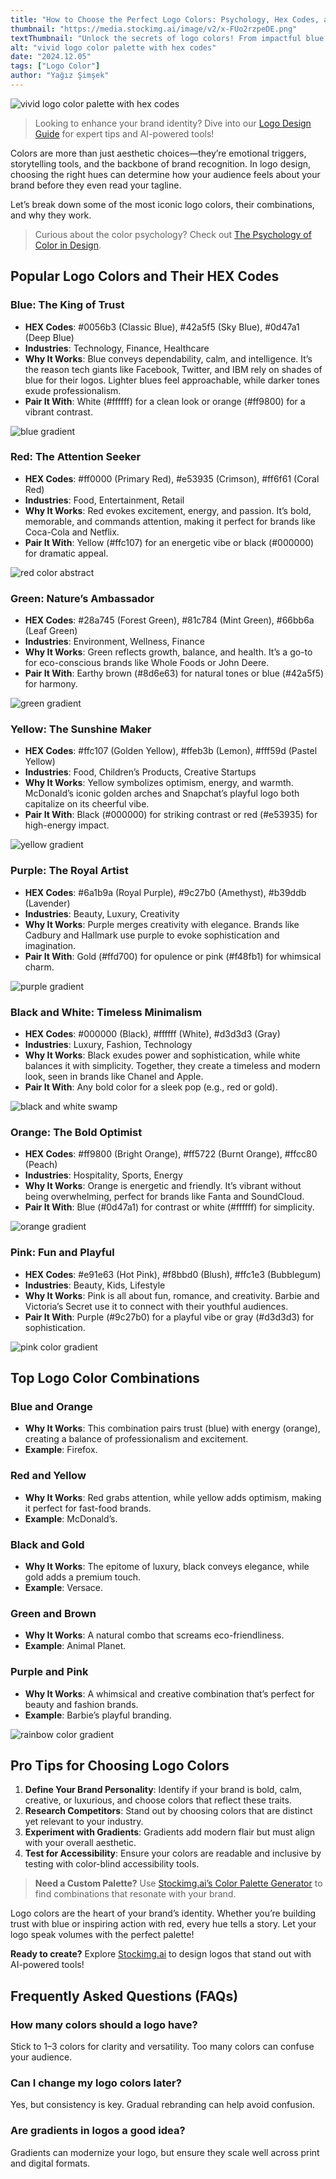 ```yaml
---
title: "How to Choose the Perfect Logo Colors: Psychology, Hex Codes, and Examples"
thumbnail: "https://media.stockimg.ai/image/v2/x-FUo2rzpeDE.png"
textThumbnail: "Unlock the secrets of logo colors! From impactful blue and bold red to calming green and creative purple, explore how the perfect combinations can transform your brand."
alt: "vivid logo color palette with hex codes"
date: "2024.12.05"
tags: ["Logo Color"]
author: "Yağız Şimşek"
---
```


![vivid logo color palette with hex codes](https://media.stockimg.ai/image/v2/x-FUo2rzpeDE.png)

> Looking to enhance your brand identity? Dive into our [Logo Design Guide](https://stockimg.ai/blog/logo-design/) for expert tips and AI-powered tools!

Colors are more than just aesthetic choices—they’re emotional triggers, storytelling tools, and the backbone of brand recognition. In logo design, choosing the right hues can determine how your audience feels about your brand before they even read your tagline.

Let’s break down some of the most iconic logo colors, their combinations, and why they work.

> Curious about the color psychology? Check out [The Psychology of Color in Design](https://stockimg.ai/blog/design/the-psychology-of-color-in-design).

## Popular Logo Colors and Their HEX Codes

### Blue: The King of Trust
- **HEX Codes**: #0056b3 (Classic Blue), #42a5f5 (Sky Blue), #0d47a1 (Deep Blue)
- **Industries**: Technology, Finance, Healthcare
- **Why It Works**: Blue conveys dependability, calm, and intelligence. It’s the reason tech giants like Facebook, Twitter, and IBM rely on shades of blue for their logos. Lighter blues feel approachable, while darker tones exude professionalism.
- **Pair It With**: White (#ffffff) for a clean look or orange (#ff9800) for a vibrant contrast.

![blue gradient](https://media.stockimg.ai/image/v2/-KHyA6g1E6w0.png)

### Red: The Attention Seeker
- **HEX Codes**: #ff0000 (Primary Red), #e53935 (Crimson), #ff6f61 (Coral Red)
- **Industries**: Food, Entertainment, Retail
- **Why It Works**: Red evokes excitement, energy, and passion. It’s bold, memorable, and commands attention, making it perfect for brands like Coca-Cola and Netflix.
- **Pair It With**: Yellow (#ffc107) for an energetic vibe or black (#000000) for dramatic appeal.

![red color abstract](https://media.stockimg.ai/image/v2/YzqyQVjA8QVA.png)

### Green: Nature’s Ambassador
- **HEX Codes**: #28a745 (Forest Green), #81c784 (Mint Green), #66bb6a (Leaf Green)
- **Industries**: Environment, Wellness, Finance
- **Why It Works**: Green reflects growth, balance, and health. It’s a go-to for eco-conscious brands like Whole Foods or John Deere.
- **Pair It With**: Earthy brown (#8d6e63) for natural tones or blue (#42a5f5) for harmony.

![green gradient](https://media.stockimg.ai/image/v2/gxiIx8knOBZA.png)

### Yellow: The Sunshine Maker
- **HEX Codes**: #ffc107 (Golden Yellow), #ffeb3b (Lemon), #fff59d (Pastel Yellow)
- **Industries**: Food, Children’s Products, Creative Startups
- **Why It Works**: Yellow symbolizes optimism, energy, and warmth. McDonald’s iconic golden arches and Snapchat’s playful logo both capitalize on its cheerful vibe.
- **Pair It With**: Black (#000000) for striking contrast or red (#e53935) for high-energy impact.

![yellow gradient](https://media.stockimg.ai/image/v2/U2SaUTUw-7Bi.png)

### Purple: The Royal Artist
- **HEX Codes**: #6a1b9a (Royal Purple), #9c27b0 (Amethyst), #b39ddb (Lavender)
- **Industries**: Beauty, Luxury, Creativity
- **Why It Works**: Purple merges creativity with elegance. Brands like Cadbury and Hallmark use purple to evoke sophistication and imagination.
- **Pair It With**: Gold (#ffd700) for opulence or pink (#f48fb1) for whimsical charm.

![purple gradient](https://media.stockimg.ai/image/v2/FcGWj6koVMhi.png)

### Black and White: Timeless Minimalism
- **HEX Codes**: #000000 (Black), #ffffff (White), #d3d3d3 (Gray)
- **Industries**: Luxury, Fashion, Technology
- **Why It Works**: Black exudes power and sophistication, while white balances it with simplicity. Together, they create a timeless and modern look, seen in brands like Chanel and Apple.
- **Pair It With**: Any bold color for a sleek pop (e.g., red or gold).

![black and white swamp](https://media.stockimg.ai/image/v2/VkTQuIL5FgwR.png)

### Orange: The Bold Optimist
- **HEX Codes**: #ff9800 (Bright Orange), #ff5722 (Burnt Orange), #ffcc80 (Peach)
- **Industries**: Hospitality, Sports, Energy
- **Why It Works**: Orange is energetic and friendly. It’s vibrant without being overwhelming, perfect for brands like Fanta and SoundCloud.
- **Pair It With**: Blue (#0d47a1) for contrast or white (#ffffff) for simplicity.

![orange gradient](https://media.stockimg.ai/image/v2/XPKQflcJGzVd.png)

### Pink: Fun and Playful
- **HEX Codes**: #e91e63 (Hot Pink), #f8bbd0 (Blush), #ffc1e3 (Bubblegum)
- **Industries**: Beauty, Kids, Lifestyle
- **Why It Works**: Pink is all about fun, romance, and creativity. Barbie and Victoria’s Secret use it to connect with their youthful audiences.
- **Pair It With**: Purple (#9c27b0) for a playful vibe or gray (#d3d3d3) for sophistication.

![pink color gradient](https://media.stockimg.ai/image/v2/SKEI5ChZhn-U.png)

## Top Logo Color Combinations

### Blue and Orange
- **Why It Works**: This combination pairs trust (blue) with energy (orange), creating a balance of professionalism and excitement.
- **Example**: Firefox.

### Red and Yellow
- **Why It Works**: Red grabs attention, while yellow adds optimism, making it perfect for fast-food brands.
- **Example**: McDonald’s.

### Black and Gold
- **Why It Works**: The epitome of luxury, black conveys elegance, while gold adds a premium touch.
- **Example**: Versace.

### Green and Brown
- **Why It Works**: A natural combo that screams eco-friendliness.
- **Example**: Animal Planet.

### Purple and Pink
- **Why It Works**: A whimsical and creative combination that’s perfect for beauty and fashion brands.
- **Example**: Barbie’s playful branding.

![rainbow color gradient](https://media.stockimg.ai/image/v2/18rrCy3WU2dL.png)

## Pro Tips for Choosing Logo Colors

1. **Define Your Brand Personality**: Identify if your brand is bold, calm, creative, or luxurious, and choose colors that reflect these traits.
2. **Research Competitors**: Stand out by choosing colors that are distinct yet relevant to your industry.
3. **Experiment with Gradients**: Gradients add modern flair but must align with your overall aesthetic.
4. **Test for Accessibility**: Ensure your colors are readable and inclusive by testing with color-blind accessibility tools.

> **Need a Custom Palette?** Use [Stockimg.ai’s Color Palette Generator](https://stockimg.ai/blog/design/how-to-create-color-palettes) to find combinations that resonate with your brand.

Logo colors are the heart of your brand’s identity. Whether you’re building trust with blue or inspiring action with red, every hue tells a story. Let your logo speak volumes with the perfect palette!

**Ready to create?** Explore [Stockimg.ai](https://stockimg.ai) to design logos that stand out with AI-powered tools!

## Frequently Asked Questions (FAQs)

### How many colors should a logo have?
Stick to 1–3 colors for clarity and versatility. Too many colors can confuse your audience.

### Can I change my logo colors later?
Yes, but consistency is key. Gradual rebranding can help avoid confusion.

### Are gradients in logos a good idea?
Gradients can modernize your logo, but ensure they scale well across print and digital formats.